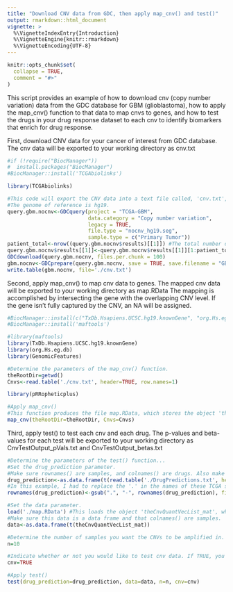 ```yaml
---
title: "Download CNV data from GDC, then apply map_cnv() and test()"
output: rmarkdown::html_document
vignette: >
  %\VignetteIndexEntry{Introduction}
  %\VignetteEngine{knitr::rmarkdown}
  %\VignetteEncoding{UTF-8}
---
```


```r
knitr::opts_chunk$set(
  collapse = TRUE,
  comment = "#>"
)
```

This script provides an example of how to download cnv (copy number variation) data from the GDC database for GBM (glioblastoma),
how to apply the map_cnv() function to that data to map cnvs to genes, and how to test the drugs in your drug response dataset to each cnv to identify biomarkers that enrich for drug response.

First, download CNV data for your cancer of interest from GDC database. The cnv data will be exported to your working directory as cnv.txt 
```r
#if (!require("BiocManager"))
#  install.packages("BiocManager")
#BiocManager::install('TCGAbiolinks')

library(TCGAbiolinks)

#This code will export the CNV data into a text file called, 'cnv.txt', containing a table with colnames() 'Sample', 'Chromosome', 'Start', 'End', 'Num Probes', 'Segment_Mean'
#The genome of reference is hg19.
query.gbm.nocnv<-GDCquery(project = "TCGA-GBM",
                          data.category = "Copy number variation",
                          legacy = TRUE,
                          file.type = "nocnv_hg19.seg",
                          sample.type = c("Primary Tumor"))
patient_total<-nrow((query.gbm.nocnv$results)[[1]]) #The total number of patients GDC has CNV data for
query.gbm.nocnv$results[[1]]<-query.gbm.nocnv$results[[1]][1:patient_total,]
GDCdownload(query.gbm.nocnv, files.per.chunk = 100)
gbm.nocnv<-GDCprepare(query.gbm.nocnv, save = TRUE, save.filename = "GBMnocnvhg19.rda")
write.table(gbm.nocnv, file='./cnv.txt')
```

Second, apply map_cnv() to map cnv data to genes. The mapped cnv data will be exported to your working directory as map.RData
The mapping is accomplished by intersecting the gene with the overlapping CNV level. If the gene isn't fully captured by the CNV, an NA will be assigned.
```r
#BiocManager::install(c("TxDb.Hsapiens.UCSC.hg19.knownGene", "org.Hs.eg.db", #"GenomicFeatures"))
#BiocManager::install('maftools')

#library(maftools)
library(TxDb.Hsapiens.UCSC.hg19.knownGene)
library(org.Hs.eg.db)
library(GenomicFeatures)

#Determine the parameters of the map_cnv() function.
theRootDir=getwd()
Cnvs<-read.table('./cnv.txt', header=TRUE, row.names=1)

library(pRRopheticplus)

#Apply map_cnv()
#This function produces the file map.RData, which stores the object 'theCnvQuantVecList_mat'
map_cnv(theRootDir=theRootDir, Cnvs=Cnvs)
```

Third, apply test() to test each cnv and each drug. The p-values and beta-values for each test will be exported to your working directory as CnvTestOutput_pVals.txt and CnvTestOutput_betas.txt
```r
#Determine the parameters of the test() function...
#Set the drug_prediction parameter.
#Make sure rownames() are samples, and colnames() are drugs. Also make sure this data is a data frame.
drug_prediction<-as.data.frame(t(read.table('./DrugPredictions.txt', header=TRUE, row.names=1)))
#In this example, I had to replace the '.' in the names of these TCGA samples with '-' so that they are of the same form as samples in the cnv data (you may not have to do this).
rownames(drug_prediction)<-gsub(".", "-", rownames(drug_prediction), fixed=T)

#Set the data parameter.
load('./map.RData') #This loads the object 'theCnvQuantVecList_mat', which was obtained using map_cnv()
#Make sure this data is a data frame and that colnames() are samples.
data<-as.data.frame(t(theCnvQuantVecList_mat))

#Determine the number of samples you want the CNVs to be amplified in. The default is 10.
n=10

#Indicate whether or not you would like to test cnv data. If TRUE, you will test cnv data. If FALSE, you will test mutation data.
cnv=TRUE

#Apply test()
test(drug_prediction=drug_prediction, data=data, n=n, cnv=cnv)
```
